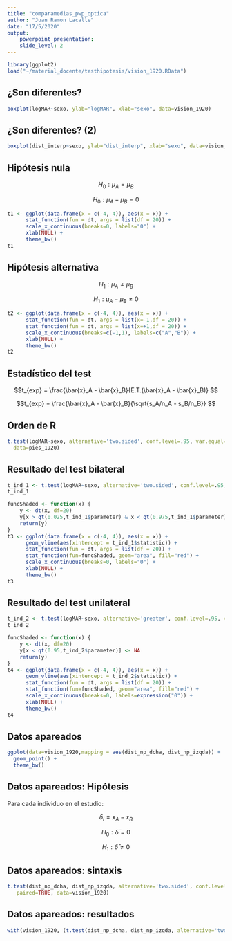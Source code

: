 ```yaml
---
title: "comparamedias_pwp_optica"
author: "Juan Ramon Lacalle"
date: "17/5/2020"
output: 
    powerpoint_presentation:
    slide_level: 2
---
```


```r
library(ggplot2)
load("~/material_docente/testhipotesis/vision_1920.RData")
```

## ¿Son diferentes?

```r
boxplot(logMAR~sexo, ylab="logMAR", xlab="sexo", data=vision_1920)
```

## ¿Son diferentes? (2)

```r
boxplot(dist_interp~sexo, ylab="dist_interp", xlab="sexo", data=vision_1920)
```


## Hipótesis nula

$$H_0: \mu_{A} = \mu_{B}$$


$$H_0: \mu_{A}-\mu_{B}=0$$




```r
t1 <- ggplot(data.frame(x = c(-4, 4)), aes(x = x)) +
      stat_function(fun = dt, args = list(df = 20)) +
      scale_x_continuous(breaks=0, labels="0") +
      xlab(NULL) +
      theme_bw()
t1
```


## Hipótesis alternativa

$$H_1: \mu_{A} \neq \mu_{B}$$  

$$H_1:\mu_{A} - \mu_{B} \neq 0$$


```r
t2 <- ggplot(data.frame(x = c(-4, 4)), aes(x = x)) +
      stat_function(fun = dt, args = list(x=-1,df = 20)) +
      stat_function(fun = dt, args = list(x=+1,df = 20)) +
      scale_x_continuous(breaks=c(-1,1), labels=c("A","B")) +
      xlab(NULL) +
      theme_bw()
t2
```

## Estadístico del test

$$t_{exp} = \frac{\bar{x}_A - \bar{x}_B}{E.T.(\bar{x}_A - \bar{x}_B)} $$  

$$t_{exp} = \frac{\bar{x}_A - \bar{x}_B}{\sqrt{s_A/n_A - s_B/n_B}} $$ 


## Orden de R

```r
t.test(logMAR~sexo, alternative='two.sided', conf.level=.95, var.equal=TRUE, 
  data=pies_1920)
```

## Resultado del test bilateral

```r
t_ind_1 <- t.test(logMAR~sexo, alternative='two.sided', conf.level=.95, var.equal=TRUE, data=vision_1920)
t_ind_1 
```

```r
funcShaded <- function(x) {
    y <- dt(x, df=20)
    y[x > qt(0.025,t_ind_1$parameter) & x < qt(0.975,t_ind_1$parameter)] <- NA
    return(y)
}
t3 <- ggplot(data.frame(x = c(-4, 4)), aes(x = x)) +
      geom_vline(aes(xintercept = t_ind_1$statistic)) +
      stat_function(fun = dt, args = list(df = 20)) +
      stat_function(fun=funcShaded, geom="area", fill="red") +
      scale_x_continuous(breaks=0, labels="0") +
      xlab(NULL) +
      theme_bw()
t3
```


## Resultado del test unilateral

```r
t_ind_2 <- t.test(logMAR~sexo, alternative='greater', conf.level=.95, var.equal=TRUE, data=vision_1920)
t_ind_2
```

```r
funcShaded <- function(x) {
    y <- dt(x, df=20)
    y[x < qt(0.95,t_ind_2$parameter)] <- NA
    return(y)
}
t4 <- ggplot(data.frame(x = c(-4, 4)), aes(x = x)) +
      geom_vline(aes(xintercept = t_ind_2$statistic)) +
      stat_function(fun = dt, args = list(df = 20)) +
      stat_function(fun=funcShaded, geom="area", fill="red") +
      scale_x_continuous(breaks=0, labels=expression("0")) +
      xlab(NULL) +
      theme_bw()
t4
```

## Datos apareados

```r
ggplot(data=vision_1920,mapping = aes(dist_np_dcha, dist_np_izqda)) +
  geom_point() +
  theme_bw()
```

## Datos apareados: Hipótesis
Para cada individuo en el estudio:  

$$\delta_i = x_A - x_B$$

$$H_0: \bar{\delta} = 0$$

$$H_1: \bar{\delta} \neq 0$$

## Datos apareados: sintaxis  

```r
t.test(dist_np_dcha, dist_np_izqda, alternative='two.sided', conf.level=.95,
   paired=TRUE, data=vision_1920)
```

## Datos apareados: resultados 

```r
with(vision_1920, (t.test(dist_np_dcha, dist_np_izqda, alternative='two.sided', conf.level=.95, paired=TRUE)))
```

